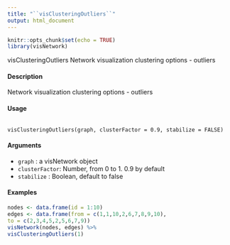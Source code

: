 ```yaml
---
title: "``visClusteringOutliers``"
output: html_document
---
```

```r
knitr::opts_chunk$set(echo = TRUE)
library(visNetwork)
```

visClusteringOutliers Network visualization clustering options - outliers

#### Description

Network visualization clustering options - outliers

#### Usage

<pre><code>
visClusteringOutliers(graph, clusterFactor = 0.9, stabilize = FALSE)
</code></pre>

#### Arguments

* ``graph`` : a visNetwork object
* ``clusterFactor``: Number, from 0 to 1. 0.9 by default
* ``stabilize`` : Boolean, default to false

#### Examples

```r
nodes <- data.frame(id = 1:10)
edges <- data.frame(from = c(1,1,10,2,6,7,8,9,10),
to = c(2,3,4,5,2,5,6,7,9))
visNetwork(nodes, edges) %>%
visClusteringOutliers(1)
```
